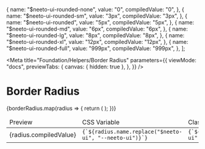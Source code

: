 
  {
    name: "$neeto-ui-rounded-none",
    value: "0",
    compiledValue: "0",
  },
  {
    name: "$neeto-ui-rounded-sm",
    value: "3px",
    compiledValue: "3px",
  },
  {
    name: "$neeto-ui-rounded",
    value: "5px",
    compiledValue: "5px",
  },
  {
    name: "$neeto-ui-rounded-md",
    value: "6px",
    compiledValue: "6px",
  },
  {
    name: "$neeto-ui-rounded-lg",
    value: "8px",
    compiledValue: "8px",
  },
  {
    name: "$neeto-ui-rounded-xl",
    value: "12px",
    compiledValue: "12px",
  },
  {
    name: "$neeto-ui-rounded-full",
    value: "999px",
    compiledValue: "999px",
  },
];

<Meta
  title="Foundation/Helpers/Border Radius"
  parameters={{
    viewMode: "docs",
    previewTabs: {
      canvas: { hidden: true },
    },
  }}
/>

<style>
  {`
  .story-demo-table tr{
      background: transparent !important;
  }
  `}
</style>

# Border Radius

<table className="story-demo-table">
  <thead>
    <tr>
      <td>Preview</td>
      <td>CSS Variable</td>
      <td>Class</td>
    </tr>
  </thead>
  <tbody>
    {borderRadius.map(radius => {
      return (
        <tr key={radius.name}>
          <td className="neeto-ui-bg-gray-800">
            <div className="p-6">
              <div
                className={`neeto-ui-bg-white neeto-ui-text-black flex h-20 w-20 items-center justify-center ${radius.name.replace(
                  "$neeto-ui",
                  "neeto-ui"
                )}`}
              >
                {radius.compiledValue}
              </div>
            </div>
          </td>
          <td>
            <code>{`${radius.name.replace("$neeto-ui", "--neeto-ui")}`}</code>
          </td>
          <td>
            <div className="flex justify-between">
              <code>{`${radius.name.replace("$neeto-ui", "neeto-ui")}`}</code>
            </div>
          </td>
        </tr>
      );
    })}
  </tbody>
</table>
